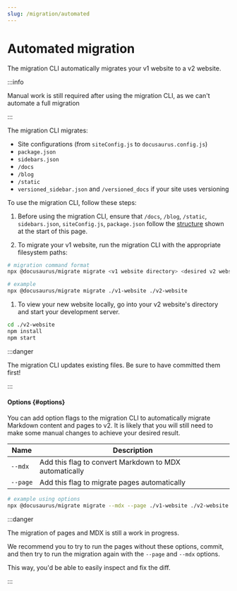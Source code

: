 ```yaml
---
slug: /migration/automated
---
```


# Automated migration

The migration CLI automatically migrates your v1 website to a v2 website.

:::info

Manual work is still required after using the migration CLI, as we can't automate a full migration

:::

The migration CLI migrates:

- Site configurations (from `siteConfig.js` to `docusaurus.config.js`)
- `package.json`
- `sidebars.json`
- `/docs`
- `/blog`
- `/static`
- `versioned_sidebar.json` and `/versioned_docs` if your site uses versioning

To use the migration CLI, follow these steps:

1. Before using the migration CLI, ensure that `/docs`, `/blog`, `/static`, `sidebars.json`, `siteConfig.js`, `package.json` follow the [structure](#) shown at the start of this page.

2. To migrate your v1 website, run the migration CLI with the appropriate filesystem paths:

```bash
# migration command format
npx @docusaurus/migrate migrate <v1 website directory> <desired v2 website directory>

# example
npx @docusaurus/migrate migrate ./v1-website ./v2-website
```

1. To view your new website locally, go into your v2 website's directory and start your development server.

```bash npm2yarn
cd ./v2-website
npm install
npm start
```

:::danger

The migration CLI updates existing files. Be sure to have committed them first!

:::

#### Options {#options}

You can add option flags to the migration CLI to automatically migrate Markdown content and pages to v2. It is likely that you will still need to make some manual changes to achieve your desired result.

| Name     | Description                                            |
| -------- | ------------------------------------------------------ |
| `--mdx`  | Add this flag to convert Markdown to MDX automatically |
| `--page` | Add this flag to migrate pages automatically           |

```bash
# example using options
npx @docusaurus/migrate migrate --mdx --page ./v1-website ./v2-website
```

:::danger

The migration of pages and MDX is still a work in progress.

We recommend you to try to run the pages without these options, commit, and then try to run the migration again with the `--page` and `--mdx` options.

This way, you'd be able to easily inspect and fix the diff.

:::
